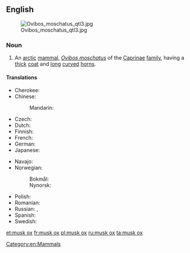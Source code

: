==English==
[[File:Ovibos moschatus qtl3.jpg|thumb]]

===Noun===
{{wikipedia}}
{{en-noun|head=[[musk]] [[ox]]|musk oxen}}

# An [[arctic]] [[mammal]], ''[[Ovibos moschatus]]'' of the [[Caprinae]] [[family]], having a [[thick]] [[coat]] and [[long]] [[curve]]d [[horn]]s.

====Translations====
{{trans-top|an arctic mammal}}
* Cherokee: {{t-|chr|ᏧᏴᏢ ᏯᎾᏌ|tr=tsuyvtlv yanasa|sc=Cher}}
* Chinese:
*: Mandarin: {{t|cmn|麝牛|tr=shèniú|sc=Hani}}
* Czech: {{t-|cs|pižmoň|m}}
* Dutch: {{t+|nl|muskusos|m}}
* Finnish: {{t+|fi|myskihärkä}}
* French: {{t+|fr|bœuf musqué|m}}
* German: {{t+|de|Moschusochse|m}}
* Japanese: {{t-|ja|ジャコウウシ|tr=jakōushi|sc=Jpan}}
{{trans-mid}}
* Navajo: {{tø|nv|hakʼaz ayání}}
* Norwegian:
*: Bokmål: {{t-|nb|moskusoks}}
*: Nynorsk: {{t-|nn|moskusfe}}
* Polish: {{t-|pl|piżmowół|m}}
* Romanian: {{t|ro|bou moscat|m}}
* Russian: {{t+|ru|овцебык|m|tr=ovcebýk|sc=Cyrl}}, {{t-|ru|мускусный бык|m|tr=múskusnyj byk|sc=Cyrl}}
* Spanish: {{t-|es|buey almizclero|m}}
* Swedish: {{t-|sv|myskoxe}}
{{trans-bottom}}

[[Category:en:Mammals]]

[[et:musk ox]]
[[fr:musk ox]]
[[pl:musk ox]]
[[ru:musk ox]]
[[ta:musk ox]]